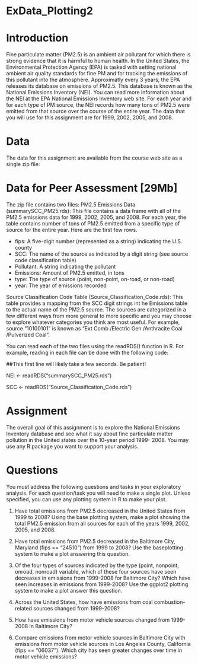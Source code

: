 ExData_Plotting2
========================================================

Introduction
===

Fine particulate matter (PM2.5) is an ambient air pollutant for which there is strong evidence that it is
harmful to human health. In the United States, the Environmental Protection Agency (EPA) is tasked
with setting national ambient air quality standards for fine PM and for tracking the emissions of this
pollutant into the atmosphere. Approximatly every 3 years, the EPA releases its database on emissions
of PM2.5. This database is known as the National Emissions Inventory (NEI). You can read more
information about the NEI at the EPA National Emissions Inventory web site.
For each year and for each type of PM source, the NEI records how many tons of PM2.5 were emitted
from that source over the course of the entire year. The data that you will use for this assignment are for
1999, 2002, 2005, and 2008.

Data
===

The data for this assignment are available from the course web site as a single zip file:

Data for Peer Assessment [29Mb]
===

The zip file contains two files:
PM2.5 Emissions Data (summarySCC_PM25.rds): This file contains a data frame with all of the
PM2.5 emissions data for 1999, 2002, 2005, and 2008. For each year, the table contains number
of tons of PM2.5 emitted from a specific type of source for the entire year. Here are the first few rows.

- fips: A five-digit number (represented as a string) indicating the U.S. county
- SCC: The name of the source as indicated by a digit string (see source code classification table)
- Pollutant: A string indicating the pollutant
- Emissions: Amount of PM2.5 emitted, in tons
- type: The type of source (point, non-point, on-road, or non-road)
- year: The year of emissions recorded

Source Classification Code Table (Source_Classification_Code.rds): This table provides a mapping
from the SCC digit strings int he Emissions table to the actual name of the PM2.5 source. The sources
are categorized in a few different ways from more general to more specific and you may choose to
explore whatever categories you think are most useful. For example, source "10100101" is known as
"Ext Comb /Electric Gen /Anthracite Coal /Pulverized Coal".

You can read each of the two files using the readRDS() function in R. For example, reading in each file
can be done with the following code:

##This first line will likely take a few seconds. Be patient!


NEI <- readRDS("summarySCC_PM25.rds")

SCC <- readRDS("Source_Classification_Code.rds")


Assignment
===
The overall goal of this assignment is to explore the National Emissions Inventory database and see
what it say about fine particulate matter pollution in the United states over the 10-year period 1999-
2008. You may use any R package you want to support your analysis.

Questions
===
You must address the following questions and tasks in your exploratory analysis. For each
question/task you will need to make a single plot. Unless specified, you can use any plotting system in
R to make your plot.


1. Have total emissions from PM2.5 decreased in the United States from 1999 to 2008? Using
the base plotting system, make a plot showing the total PM2.5 emission from all sources for each of
the years 1999, 2002, 2005, and 2008.


2. Have total emissions from PM2.5 decreased in the Baltimore City, Maryland (fips == "24510")
from 1999 to 2008? Use the baseplotting system to make a plot answering this question.


3. Of the four types of sources indicated by the type (point, nonpoint, onroad, nonroad) variable,
which of these four sources have seen decreases in emissions from 1999-2008 for Baltimore
City? Which have seen increases in emissions from 1999-2008? Use the ggplot2 plotting system
to make a plot answer this question.


4. Across the United States, how have emissions from coal combustion-related sources changed from
1999-2008?


5. How have emissions from motor vehicle sources changed from 1999-2008 in Baltimore City?


6. Compare emissions from motor vehicle sources in Baltimore City with emissions from motor
vehicle sources in Los Angeles County, California (fips == "06037"). Which city has seen greater
changes over time in motor vehicle emissions?

